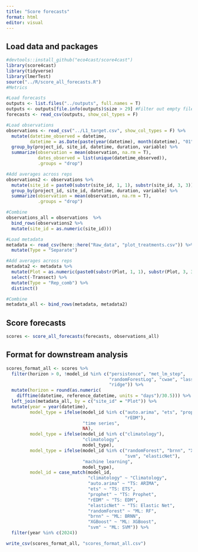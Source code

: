 ```yaml
---
title: "Score forecasts"
format: html
editor: visual
---
```


## Load data and packages

```r
#devtools::install_github("eco4cast/score4cast")
library(score4cast)
library(tidyverse)
library(lmerTest)
source("../R/score_all_forecasts.R")
#Metrics

#Load forecasts
outputs <- list.files("../outputs", full.names = T)
outputs <- outputs[file.info(outputs)$size > 29] #Filter out empty files
forecasts <- read_csv(outputs, show_col_types = F)

#Load observations
observations <- read_csv("../L1_target.csv", show_col_types = F) %>%
  mutate(datetime_observed = datetime,
         datetime = as.Date(paste(year(datetime), month(datetime), "01", sep = "-"))) %>%
  group_by(project_id, site_id, datetime, duration, variable) %>%
  summarize(observation = mean(observation, na.rm = T),
            dates_observed = list(unique(datetime_observed)),
            .groups = "drop")

#Add averages across reps
observations2 <- observations %>%
  mutate(site_id = paste0(substr(site_id, 1, 1), substr(site_id, 3, 3))) %>%
  group_by(project_id, site_id, datetime, duration, variable) %>%
  summarize(observation = mean(observation, na.rm = T),
            .groups = "drop")

#Combine
observations_all = observations  %>%
  bind_rows(observations2 %>%
  mutate(site_id = as.numeric(site_id)))

#Load metadata
metadata <- read_csv(here::here("Raw_data", "plot_treatments.csv")) %>%
  mutate(Type = "Separate")

#Add averages across reps
metadata2 <- metadata %>%
  mutate(Plot = as.numeric(paste0(substr(Plot, 1, 1), substr(Plot, 3, 3)))) %>%
  select(-Transect) %>%
  mutate(Type = "Rep_comb") %>%
  distinct()

#Combine
metadata_all <- bind_rows(metadata, metadata2)
```

## Score forecasts

```r
scores <- score_all_forecasts(forecasts, observations_all)
```

## Format for downstream analysis

```r
scores_format_all <- scores %>%
  filter(horizon > 0, !model_id %in% c("persistence", "met_lm_step", 
                                       "randomForestLog", "cwae", "lasso", 
                                       "ridge")) %>%
  mutate(horizon = round(as.numeric(
    difftime(datetime, reference_datetime, units = "days")/30.5))) %>%
  left_join(metadata_all, by = c("site_id" = "Plot")) %>%
  mutate(year = year(datetime),
         model_type = ifelse(model_id %in% c("auto.arima", "ets", "prophet", 
                                             "rEDM"),
                             "time series",
                             NA),
         model_type = ifelse(model_id %in% c("climatology"),
                             "climatology",
                             model_type),
         model_type = ifelse(model_id %in% c("randomForest", "brnn", "XGBoost",
                                             "svm", "elasticNet"),
                             "machine learning",
                             model_type),
         model_id = case_match(model_id,
                               "climatology" ~ "Climatology",
                               "auto.arima" ~ "TS: ARIMA",
                               "ets" ~ "TS: ETS",
                               "prophet" ~ "TS: Prophet",
                               "rEDM" ~ "TS: EDM",
                               "elasticNet" ~ "TS: Elastic Net",
                               "randomForest" ~ "ML: RF",
                               "brnn" ~ "ML: BRNN",
                               "XGBoost" ~ "ML: XGBoost",
                               "svm" ~ "ML: SVM")) %>%
  filter(year %in% c(2024))

write_csv(scores_format_all, "scores_format_all.csv")
```

